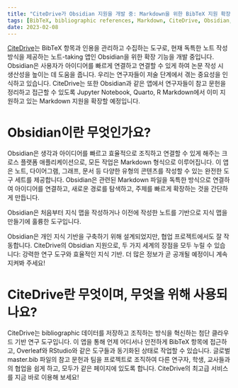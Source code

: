 ```yaml
---
title: "CiteDrive가 Obsidian 지원을 개발 중: Markdown을 위한 BibTeX 지원 확장"
tags: [BibTeX, bibliographic references, Markdown, CiteDrive, Obsidian, Rstudio, Quarto, R Markdown, Notes]
date: 2023-02-08
---
```


[CiteDrive](https://www.citedrive.com/)는 BibTeX 항목과 인용을 관리하고 수집하는 도구로, 현재 독특한 노트 작성 방식을 제공하는 노트-taking 앱인 Obsidian을 위한 확장 기능을 개발 중입니다. Obsidian은 사용자가 아이디어를 빠르게 연결하고 연결할 수 있게 하여 논문 작성 시 생산성을 높이는 데 도움을 줍니다. 우리는 연구자들이 저술 단계에서 겪는 중요성을 인식하고 있습니다. CiteDrive는 또한 Obsidian과 같은 앱에서 연구자들이 참고 문헌을 정리하고 접근할 수 있도록 Jupyter Notebook, Quarto, R Markdown에서 이미 지원하고 있는 Markdown 지원을 확장할 예정입니다.


<CiteDrive />

# Obsidian이란 무엇인가요?
Obsidian은 생각과 아이디어를 빠르고 효율적으로 조직하고 연결할 수 있게 해주는 크로스 플랫폼 애플리케이션으로, 모든 작업은 Markdown 형식으로 이루어집니다. 이 앱은 노트, 다이어그램, 그래프, 문서 등 다양한 유형의 콘텐츠를 작성할 수 있는 완전한 도구 세트를 제공합니다. Obsidian은 관련된 Markdown 파일을 독특한 방식으로 연결하여 아이디어를 연결하고, 새로운 경로를 탐색하고, 주제를 빠르게 확장하는 것을 간단하게 만듭니다.

Obsidian은 처음부터 지식 맵을 작성하거나 이전에 작성한 노트를 기반으로 지식 맵을 만들기에 훌륭한 도구입니다.

Obsidian은 개인 지식 기반을 구축하기 위해 설계되었지만, 협업 프로젝트에서도 잘 작동합니다. CiteDrive의 Obsidian 지원으로, 두 가지 세계의 장점을 모두 누릴 수 있습니다: 강력한 연구 도구와 효율적인 지식 기반. 더 많은 정보가 곧 공개될 예정이니 계속 지켜봐 주세요!

# CiteDrive란 무엇이며, 무엇을 위해 사용되나요?
CiteDrive는 bibliographic 데이터를 저장하고 조직하는 방식을 혁신하는 첨단 클라우드 기반 연구 도구입니다. 이 앱을 통해 언제 어디서나 안전하게 BibTeX 항목에 접근하고, Overleaf와 RStudio와 같은 도구들과 동기화된 상태로 작업할 수 있습니다. 글로벌 master.bib 파일의 참고 문헌과 팀을 프로젝트로 조직하여 다른 연구자, 학생, 교사들과의 협업을 쉽게 하고, 모두가 같은 페이지에 있도록 합니다. CiteDrive의 최고급 서비스를 지금 바로 이용해 보세요!